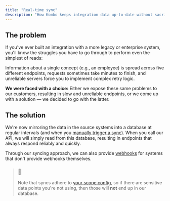 ```yaml
---
title: "Real-time sync"
description: "How Kombo keeps integration data up-to-date without sacrificing API reliability and performance."
---
```


## The problem

If you've ever built an integration with a more legacy or enterprise system, you'll know the struggles you have to go through to perform even the simplest of reads:

Information about a single concept (e.g., an employee) is spread across five different endpoints, requests sometimes take minutes to finish, and unreliable servers force you to implement complex retry logic.

**We were faced with a choice:** Either we expose these same problems to our customers, resulting in slow and unreliable endpoints, or we come up with a solution — we decided to go with the latter.

## The solution

We're now mirroring the data in the source systems into a database at regular intervals (and when you [manually trigger a sync](/reference/post%5Fforce-sync)). When you call our API, we will simply read from this database, resulting in endpoints that always respond reliably and quickly.

Through our syncing approach, we can also provide [webhooks](/docs/webhooks) for systems that don't provide webhooks themselves.

> ### 📘
> 
> Note that syncs adhere to [your scope config](/docs/scopes), so if there are sensitive data points you're not using, then those will **not** end up in our database.